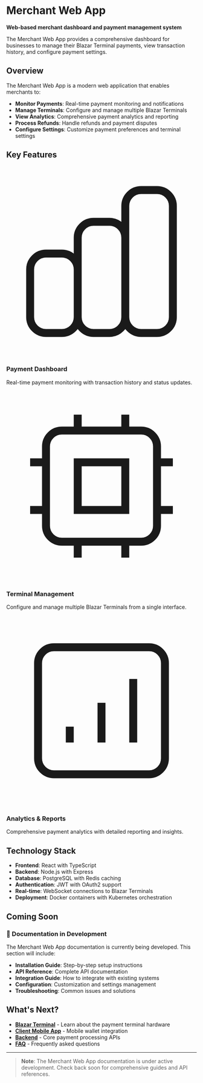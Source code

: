 # Merchant Web App

**Web-based merchant dashboard and payment management system**

The Merchant Web App provides a comprehensive dashboard for businesses to manage their Blazar Terminal payments, view transaction history, and configure payment settings.

## Overview

The Merchant Web App is a modern web application that enables merchants to:

- **Monitor Payments**: Real-time payment monitoring and notifications
- **Manage Terminals**: Configure and manage multiple Blazar Terminals
- **View Analytics**: Comprehensive payment analytics and reporting
- **Process Refunds**: Handle refunds and payment disputes
- **Configure Settings**: Customize payment preferences and terminal settings

## Key Features

<div className="grid grid-cols-1 md:grid-cols-2 lg:grid-cols-3 gap-6 my-8">

<div className="bg-white dark:bg-gray-800 p-6 rounded-2xl shadow-soft border border-gray-200 dark:border-gray-700">
  <div className="w-12 h-12 bg-blue-100 dark:bg-blue-900 rounded-xl flex items-center justify-center mb-4">
    <svg className="w-6 h-6 text-blue-600" fill="none" stroke="currentColor" viewBox="0 0 24 24">
      <path strokeLinecap="round" strokeLinejoin="round" strokeWidth={2} d="M9 19v-6a2 2 0 00-2-2H5a2 2 0 00-2 2v6a2 2 0 002 2h2a2 2 0 002-2zm0 0V9a2 2 0 012-2h2a2 2 0 012 2v10m-6 0a2 2 0 002 2h2a2 2 0 002-2m0 0V5a2 2 0 012-2h2a2 2 0 012 2v14a2 2 0 01-2 2h-2a2 2 0 01-2-2z" />
    </svg>
  </div>
  <h3 className="text-lg font-semibold text-gray-900 dark:text-gray-100 mb-2">Payment Dashboard</h3>
  <p className="text-gray-600 dark:text-gray-400">Real-time payment monitoring with transaction history and status updates.</p>
</div>

<div className="bg-white dark:bg-gray-800 p-6 rounded-2xl shadow-soft border border-gray-200 dark:border-gray-700">
  <div className="w-12 h-12 bg-green-100 dark:bg-green-900 rounded-xl flex items-center justify-center mb-4">
    <svg className="w-6 h-6 text-green-600" fill="none" stroke="currentColor" viewBox="0 0 24 24">
      <path strokeLinecap="round" strokeLinejoin="round" strokeWidth={2} d="M9 3v2m6-2v2M9 19v2m6-2v2M5 9H3m2 6H3m18-6h-2m2 6h-2M7 19h10a2 2 0 002-2V7a2 2 0 00-2-2H7a2 2 0 00-2 2v10a2 2 0 002 2zM9 9h6v6H9V9z" />
    </svg>
  </div>
  <h3 className="text-lg font-semibold text-gray-900 dark:text-gray-100 mb-2">Terminal Management</h3>
  <p className="text-gray-600 dark:text-gray-400">Configure and manage multiple Blazar Terminals from a single interface.</p>
</div>

<div className="bg-white dark:bg-gray-800 p-6 rounded-2xl shadow-soft border border-gray-200 dark:border-gray-700">
  <div className="w-12 h-12 bg-purple-100 dark:bg-purple-900 rounded-xl flex items-center justify-center mb-4">
    <svg className="w-6 h-6 text-purple-600" fill="none" stroke="currentColor" viewBox="0 0 24 24">
      <path strokeLinecap="round" strokeLinejoin="round" strokeWidth={2} d="M16 8v8m-4-5v5m-4-2v2m-2 4h12a2 2 0 002-2V6a2 2 0 00-2-2H6a2 2 0 00-2 2v12a2 2 0 002 2z" />
    </svg>
  </div>
  <h3 className="text-lg font-semibold text-gray-900 dark:text-gray-100 mb-2">Analytics & Reports</h3>
  <p className="text-gray-600 dark:text-gray-400">Comprehensive payment analytics with detailed reporting and insights.</p>
</div>

</div>

## Technology Stack

- **Frontend**: React with TypeScript
- **Backend**: Node.js with Express
- **Database**: PostgreSQL with Redis caching
- **Authentication**: JWT with OAuth2 support
- **Real-time**: WebSocket connections to Blazar Terminals
- **Deployment**: Docker containers with Kubernetes orchestration

## Coming Soon

<div className="bg-gradient-to-r from-blue-50 to-green-50 dark:from-blue-900 dark:to-green-900 rounded-2xl p-8 my-8 border border-blue-200 dark:border-blue-700">

### 🚧 Documentation in Development

The Merchant Web App documentation is currently being developed. This section will include:

- **Installation Guide**: Step-by-step setup instructions
- **API Reference**: Complete API documentation
- **Integration Guide**: How to integrate with existing systems
- **Configuration**: Customization and settings management
- **Troubleshooting**: Common issues and solutions

</div>

## What's Next?

- **[Blazar Terminal](/blazar-terminal)** - Learn about the payment terminal hardware
- **[Client Mobile App](/client-mobile-app)** - Mobile wallet integration
- **[Backend](/backend)** - Core payment processing APIs
- **[FAQ](/faq)** - Frequently asked questions

---

> **Note**: The Merchant Web App documentation is under active development. Check back soon for comprehensive guides and API references.
